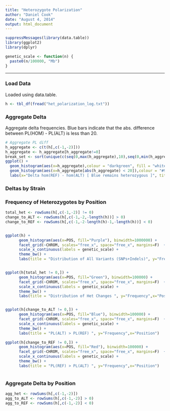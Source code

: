 ```yaml
---
title: "Heterozygote Polarization"
author: "Daniel Cook"
date: "August 4, 2014"
output: html_document
---
```


```r
suppressMessages(library(data.table))
library(ggplot2)
library(dplyr)

genetic_scale <- function(n) {
  paste0(n/100000, "Mb")
}

```

----

### Load Data

Loaded using data.table.
```r
h <- tbl_df(fread("het_polarization_log.txt"))
```

### Aggregate Delta

Aggregate delta frequencies. Blue bars indicate that the abs. difference between PL(HOM) - PL(ALT) is less than 20.

```r
# Aggregate PL diff
h_aggregate <- c(t(h[,c(-1,-2)]))
h_aggregate <- h_aggregate[h_aggregate!=0]
break_set <- sort(unique(c(seq(0,max(h_aggregate),10),seq(0,min(h_aggregate),-10))))
ggplot() + 
  geom_histogram(aes(x=h_aggregate),colour = "darkgreen", fill = "white", breaks=break_set) +
  geom_histogram(aes(x=h_aggregate[abs(h_aggregate) < 20]),colour = "#9fc9ff", fill = "#0080ff", breaks=break_set) +
  labs(x="Delta hom(REF) - hom(ALT) [ Blue remains heterozygous ]", title = "Delta Frequencies with Heterozygote Polarization")
```


### Deltas by Strain


### Frequency of Heterozygotes by Position

```r

total_het <- rowSums(h[,c(-1,-2)] != 0)
change_to_ALT <- rowSums(h[,c(-1,-2,-length(h))] > 0)
change_to_REF <- rowSums(h[,c(-1,-2-length(h)-1,-length(h))] < 0)


ggplot(h) +
      geom_histogram(aes(x=POS, fill="Purple"), binwidth=1000000) +
      facet_grid(~CHROM, scales="free_x", space="free_x", margins=F)  +
      scale_x_continuous(labels = genetic_scale) +
      theme_bw() +
      labs(title = "Distribution of All Variants (SNPs+Indels)", y="Frequency",x="Position")


ggplot(h[total_het != 0,]) +
      geom_histogram(aes(x=POS, fill="Green"), binwidth=100000) +
      facet_grid(~CHROM, scales="free_x", space="free_x", margins=F)  +
      scale_x_continuous(labels = genetic_scale) +
      theme_bw() +
      labs(title = "Distribution of Het Changes ", y="Frequency",x="Position")


ggplot(h[change_to_ALT != 0,]) +
      geom_histogram(aes(x=POS, fill="Blue"), binwidth=100000) +
      facet_grid(~CHROM, scales="free_x", space="free_x", margins=F)  +
      scale_x_continuous(labels = genetic_scale) +
      theme_bw() +
      labs(title = "PL(ALT) > PL(REF) ", y="Frequency",x="Position")

ggplot(h[change_to_REF != 0,]) +
      geom_histogram(aes(x=POS, fill="Red"), binwidth=100000) +
      facet_grid(~CHROM, scales="free_x", space="free_x", margins=F)  +
      scale_x_continuous(labels = genetic_scale) +
      theme_bw() +
      labs(title = "PL(REF) > PL(ALT) ", y="Frequency",x="Position")



```

### Aggregate Delta by Position

```r
agg_het <- rowSums(h[,c(-1,-2)])
agg_to_ALT <- rowSums(h[,c(-1,-2)] > 0)
agg_to_REF <- rowSums(h[,c(-1,-2)] < 0)



```
